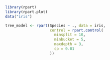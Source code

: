 

```r
library(rpart)
library(rpart.plot)
data("iris")
```

```r
tree_model <- rpart(Species ~ ., data = iris,
                    control = rpart.control(
                      minsplit = 10,
                      minbucket = 5,    
                      maxdepth = 3,     
                      cp = 0.01           
                    ))
```